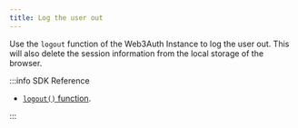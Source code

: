 ```yaml
---
title: Log the user out
---
```


Use the `logout` function of the Web3Auth Instance to log the user out. This will also delete the session information from the local storage of the
browser.

:::info SDK Reference

- [`logout()` function](/sdk/pnp/web/modal/usage#logging-out-the-user).

:::
